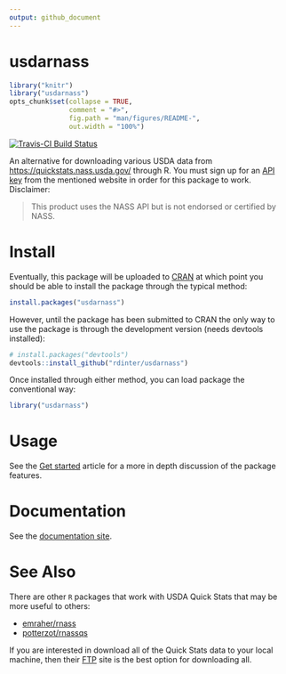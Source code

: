 ```yaml
---
output: github_document
---
```


# usdarnass

```r
library("knitr")
library("usdarnass")
opts_chunk$set(collapse = TRUE,
               comment = "#>",
               fig.path = "man/figures/README-",
               out.width = "100%")
```

[![Travis-CI Build Status](https://travis-ci.org/rdinter/usdarnass.svg?branch=master)](https://travis-ci.org/rdinter/usdarnass)

An alternative for downloading various USDA data from [https://quickstats.nass.usda.gov/](https://quickstats.nass.usda.gov/) through R. You must sign up for an [API key](https://quickstats.nass.usda.gov/api) from the mentioned website in order for this package to work. Disclaimer:

> This product uses the NASS API but is not endorsed or certified by NASS.


# Install

Eventually, this package will be uploaded to [CRAN](https://cran.r-project.org/) at which point you should be able to install the package through the typical method:

```r
install.packages("usdarnass")
```

However, until the package has been submitted to CRAN the only way to use the package is through the development version (needs devtools installed):

```r
# install.packages("devtools")
devtools::install_github("rdinter/usdarnass")
```

Once installed through either method, you can load package the conventional way:

```r
library("usdarnass")
```


# Usage

See the [Get started](http://robertdinterman.com/usdarnass/articles/usdarnass) article for a more in depth discussion of the package features.


# Documentation

See the [documentation site](http://robertdinterman.com/usdarnass/).


# See Also

There are other `R` packages that work with USDA Quick Stats that may be more useful to others:

- [emraher/rnass](https://github.com/emraher/rnass)
- [potterzot/rnassqs](https://github.com/potterzot/rnassqs)

If you are interested in download all of the Quick Stats data to your local machine, then their [FTP](ftp://ftp.nass.usda.gov/quickstats/) site is the best option for downloading all.